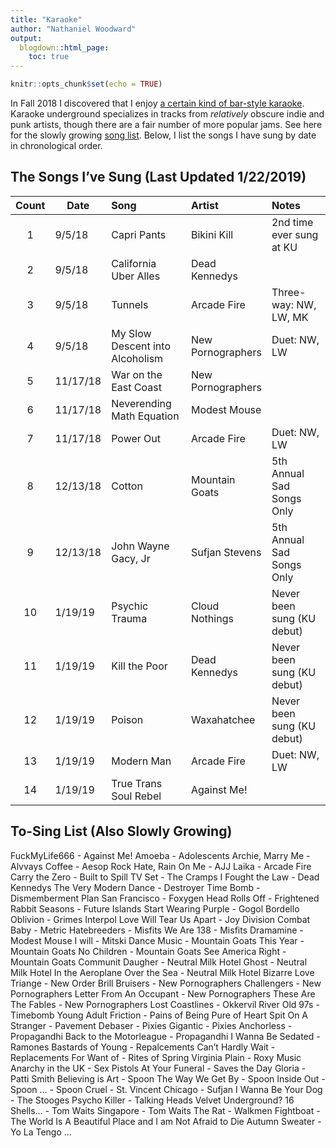 ```yaml
---
title: "Karaoke"
author: "Nathaniel Woodward"
output:
  blogdown::html_page:
    toc: true
---
```


```r
knitr::opts_chunk$set(echo = TRUE)
```


In Fall 2018 I discovered that I enjoy [a certain kind of bar-style karaoke](http://karaokeunderground.com). Karaoke underground specializes in tracks from *relatively* obscure indie and punk artists, though there are a fair number of more popular jams. See here for the slowly growing [song list](http://karaokeunderground.com/?page_id=16). Below, I list the songs I have sung by date in chronological order.

## The Songs I've Sung (Last Updated 1/22/2019)

 <font size="2">


| Count | Date      |          Song                     |     Artist           | Notes                          |
|:-----:|-----------|:----------------------------------|:---------------------|:-------------------------------|
|   1   | 9/5/18    |      Capri Pants                  |  Bikini Kill         |  2nd time ever sung at KU      |
|   2   | 9/5/18    | California Uber Alles             | Dead Kennedys        |                                |
|   3   | 9/5/18    |        Tunnels                    | Arcade Fire          | Three-way: NW, LW, MK          |
|   4   | 9/5/18    |My Slow Descent into Alcoholism    | New Pornographers    | Duet: NW, LW                   |
|   5   | 11/17/18  |War on the East Coast              | New Pornographers    |                                |
|   6   | 11/17/18  |Neverending Math Equation          | Modest Mouse         |                                |
|   7   | 11/17/18  |Power Out                          | Arcade Fire          | Duet: NW, LW                   |
|   8   | 12/13/18  |Cotton                             | Mountain Goats       | 5th Annual Sad Songs Only      |
|   9   | 12/13/18  |John Wayne Gacy, Jr                | Sufjan Stevens       | 5th Annual Sad Songs Only      |
|   10  | 1/19/19   |Psychic Trauma                     | Cloud Nothings       | Never been sung (KU debut)     |
|   11  | 1/19/19   |Kill the Poor                      | Dead Kennedys        | Never been sung (KU debut)     |
|   12  | 1/19/19   |Poison                             | Waxahatchee          | Never been sung (KU debut)     |
|   13  | 1/19/19   |Modern Man                         | Arcade Fire          | Duet: NW, LW                   |
|   14  | 1/19/19   |True Trans Soul Rebel              | Against Me!          |                                |

</font> 

## To-Sing List (Also Slowly Growing)

FuckMyLife666 - Against Me!
Amoeba - Adolescents
Archie, Marry Me - Alvvays
Coffee - Aesop Rock
Hate, Rain On Me - AJJ
Laika - Arcade Fire
Carry the Zero - Built to Spill
TV Set - The Cramps
I Fought the Law - Dead Kennedys
The Very Modern Dance - Destroyer
Time Bomb - Dismemberment Plan
San Francisco - Foxygen
Head Rolls Off - Frightened Rabbit
Seasons - Future Islands
Start Wearing Purple - Gogol Bordello
Oblivion - Grimes
Interpol
Love Will Tear Us Apart - Joy Division
Combat Baby - Metric
Hatebreeders - Misfits
We Are 138 - Misfits
Dramamine - Modest Mouse
I will - Mitski
Dance Music - Mountain Goats
This Year - Mountain Goats
No Children - Mountain Goats
See America Right - Mountain Goats
Communit Daugher - Neutral Milk Hotel
Ghost - Neutral Milk Hotel
In the Aeroplane Over the Sea - Neutral Milk Hotel
Bizarre Love Triange - New Order
Brill Bruisers - New Pornographers
Challengers - New Pornographers
Letter From An Occupant - New Pornographers
These Are The Fables - New Pornographers
Lost Coastlines - Okkervil River
Old 97s - Timebomb
Young Adult Friction - Pains of Being Pure of Heart
Spit On A Stranger - Pavement
Debaser - Pixies
Gigantic - Pixies
Anchorless - Propagandhi
Back to the Motorleague - Propagandhi
I Wanna Be Sedated - Ramones
Bastards of Young - Repalcements
Can't Hardly Wait - Replacements
For Want of - Rites of Spring
Virginia Plain - Roxy Music
Anarchy in the UK - Sex Pistols
At Your Funeral - Saves the Day
Gloria - Patti Smith
Believing is Art - Spoon
The Way We Get By - Spoon
Inside Out - Spoon
... - Spoon
Cruel - St. Vincent
Chicago - Sufjan
I Wanna Be Your Dog - The Stooges
Psycho Killer - Talking Heads
Velvet Underground?
16 Shells... - Tom Waits
Singapore - Tom Waits
The Rat - Walkmen
Fightboat - The World Is A Beautiful Place and I am Not Afraid to Die
Autumn Sweater - Yo La Tengo
...
